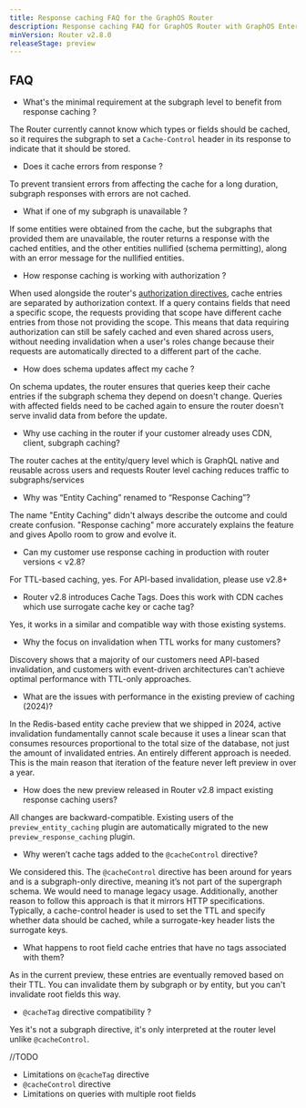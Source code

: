 ```yaml
---
title: Response caching FAQ for the GraphOS Router
description: Response caching FAQ for GraphOS Router with GraphOS Enterprise.
minVersion: Router v2.8.0
releaseStage: preview
---
```


## FAQ

+ What's the minimal requirement at the subgraph level to benefit from response caching ?

The Router currently cannot know which types or fields should be cached, so it requires the subgraph to set a `Cache-Control` header in its response to indicate that it should be stored.

+ Does it cache errors from response ?

To prevent transient errors from affecting the cache for a long duration, subgraph responses with errors are not cached.

+ What if one of my subgraph is unavailable ?

If some entities were obtained from the cache, but the subgraphs that provided them are unavailable, the router returns a response with the cached entities, and the other entities nullified (schema permitting), along with an error message for the nullified entities.
+ How response caching is working with authorization ?

When used alongside the router's [authorization directives](/router/configuration/authorization), cache entries are separated by authorization context. If a query contains fields that need a specific scope, the requests providing that scope have different cache entries from those not providing the scope. This means that data requiring authorization can still be safely cached and even shared across users, without needing invalidation when a user's roles change because their requests are automatically directed to a different part of the cache.

+ How does schema updates affect my cache ?

On schema updates, the router ensures that queries keep their cache entries if the subgraph schema they depend on doesn't change. Queries with affected fields need to be cached again to ensure the router doesn't serve invalid data from before the update.

+ Why use caching in the router if your customer already uses CDN, client, subgraph caching?

The router caches at the entity/query level which is GraphQL native and reusable across users and requests
Router level caching reduces traffic to subgraphs/services

+ Why was “Entity Caching” renamed to “Response Caching”?

The name "Entity Caching" didn't always describe the outcome and could create confusion. "Response caching" more accurately explains the feature and gives Apollo room to grow and evolve it.

+ Can my customer use response caching in production with router versions < v2.8?

For TTL-based caching, yes.
For API-based invalidation, please use v2.8+

+ Router v2.8 introduces Cache Tags. Does this work with CDN caches which use surrogate cache key or cache tag?

Yes, it works in a similar and compatible way with those existing systems.

+ Why the focus on invalidation when TTL works for many customers?

Discovery shows that a majority of our customers need API-based invalidation, and customers with event-driven architectures can't achieve optimal performance with TTL-only approaches.

+ What are the issues with performance in the existing preview of caching (2024)?

In the Redis-based entity cache preview that we shipped in 2024, active invalidation fundamentally cannot scale because it uses a linear scan that consumes resources proportional to the total size of the database, not just the amount of invalidated entries. An entirely different approach is needed. This is the main reason that iteration of the feature never left preview in over a year.

+ How does the new preview released in Router v2.8 impact existing response caching users?

All changes are backward-compatible. Existing users of the <code>preview_entity_caching</code> plugin are automatically migrated to the new <code>preview_response_caching</code> plugin.

+ Why weren’t cache tags added to the `@cacheControl` directive?

We considered this. The `@cacheControl` directive has been around for years and is a subgraph-only directive, meaning it’s not part of the supergraph schema. We would need to manage legacy usage. Additionally, another reason to follow this approach is that it mirrors HTTP specifications. Typically, a cache-control header is used to set the TTL and specify whether data should be cached, while a surrogate-key header lists the surrogate keys.

+ What happens to root field cache entries that have no tags associated with them?

As in the current preview, these entries are eventually removed based on their TTL. You can invalidate them by subgraph or by entity, but you can't invalidate root fields this way.

+ `@cacheTag` directive compatibility ?

Yes it's not a subgraph directive, it's only interpreted at the router level unlike `@cacheControl`.

//TODO
+ Limitations on `@cacheTag` directive
+ `@cacheControl` directive
+ Limitations on queries with multiple root fields
